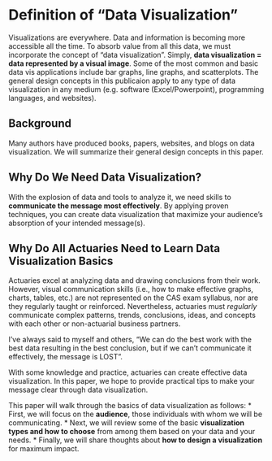 # Definition of “Data Visualization”

Visualizations are everywhere. Data and information is becoming more accessible all the time. To absorb value from all this data, we must incorporate the concept of "data visualization". Simply, **data visualization = data represented by a visual image**. Some of the most common and basic data vis applications include bar graphs, line graphs, and scatterplots. The general design concepts in this publicaion apply to any type of data visualization in any medium (e.g. software (Excel/Powerpoint), programming languages, and websites).

## Background

Many authors have produced books, papers, websites, and blogs on data visualization. We will summarize their general design concepts in this paper.

## Why Do We Need Data Visualization?

With the explosion of data  and tools to analyze it, we need skills to **communicate the message most effectively**. By applying proven techniques, you can create data visualization that maximize your audience's absorption of your intended message(s). 

## Why Do All Actuaries Need to Learn Data Visualization Basics

Actuaries excel at analyzing data and drawing conclusions from their work. However, visual communication skills (i.e., how to make effective graphs, charts, tables, etc.) are not represented on the CAS exam syllabus, nor are they regularly taught or reinforced. Nevertheless, actuaries must _regularly_ communicate complex patterns, trends, conclusions, ideas, and concepts with each other or non-actuarial business partners.

I've always said to myself and others, "We can do the best work with the best data resulting in the best conclusion, but if we can't communicate it effectively, the message is LOST".

With some knowledge and practice, actuaries can create effective data visualization. In this paper, we hope to provide practical tips to make your message clear through data visualization.

This paper will walk through the basics of data visualization as follows: 
* First, we will focus on the **audience**, those individuals with whom we will be communicating. 
* Next, we will review some of the basic **visualization types and how to choose** from among them based on your data and your needs.
* Finally, we will share thoughts about **how to design a visualization** for maximum impact.
